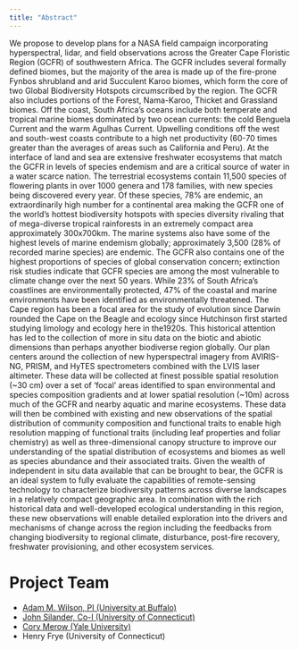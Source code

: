 ```yaml
---
title: "Abstract"
---
```


We propose to develop plans for a NASA field campaign incorporating hyperspectral, lidar, and field observations across the Greater Cape Floristic Region (GCFR) of southwestern Africa. The GCFR includes several formally defined biomes, but the majority of the area is made up of the fire-prone Fynbos shrubland and arid Succulent Karoo biomes, which form the core of two Global Biodiversity Hotspots circumscribed by the region. The GCFR also includes portions of the Forest, Nama-Karoo, Thicket and Grassland biomes. Off the coast, South Africa’s oceans include both temperate and tropical marine biomes dominated by two ocean currents: the cold Benguela Current and the warm Agulhas Current. Upwelling conditions off the west and south-west coasts contribute to a high net productivity (60-70 times greater than the averages of areas such as California and Peru). At the interface of land and sea are extensive freshwater ecosystems that match the GCFR in levels of species endemism and are a critical source of water in a water scarce nation. The terrestrial ecosystems contain 11,500 species of flowering plants in over 1000 genera and 178 families, with new species being discovered every year. Of these species, 78% are endemic, an extraordinarily high number for a continental area making the GCFR one of the world’s hottest biodiversity hotspots with species diversity rivaling that of mega-diverse tropical rainforests in an extremely compact area approximately 300x700km. The marine systems also have some of the highest levels of marine endemism globally; approximately 3,500 (28% of recorded marine species) are endemic. The GCFR also contains one of the highest proportions of species of global conservation concern; extinction risk studies indicate that GCFR species are among the most vulnerable to climate change over the next 50 years. While 23% of South Africa’s coastlines are environmentally protected, 47% of the coastal and marine environments have been identified as environmentally threatened. The Cape region has been a focal area for the study of evolution since Darwin rounded the Cape on the Beagle and ecology since Hutchinson first started studying limology and ecology here in the1920s. This historical attention has led to the collection of more in situ data on the biotic and abiotic dimensions than perhaps anyother biodiverse region globally. Our plan centers around the collection of new hyperspectral imagery from AVIRIS-NG, PRISM, and HyTES spectrometers combined with the LVIS laser altimeter. These data will be collected at finest possible spatial resolution (~30 cm) over a set of ‘focal’ areas identified to span environmental and species composition gradients and at lower spatial resolution (~10m) across much of the GCFR and nearby aquatic and marine ecosystems. These data will then be combined with existing and new observations of the spatial distribution of community composition and functional traits to enable high resolution mapping of functional traits (including leaf properties and foliar chemistry) as well as three-dimensional canopy structure to improve our understanding of the spatial distribution of ecosystems and biomes as well as species abundance and their associated traits. Given the wealth of independent in situ data available that can be brought to bear, the GCFR is an ideal system to fully evaluate the capabilities of remote-sensing technology to characterize biodiversity patterns across diverse landscapes in a relatively compact geographic area. In combination with the rich historical data and well-developed ecological understanding in this region, these new observations will enable detailed exploration into the drivers and mechanisms of change across the region including the feedbacks from changing biodiversity to regional climate, disturbance, post-fire recovery, freshwater provisioning, and other ecosystem services. 

# Project Team

* [Adam M. Wilson, PI (University at Buffalo)](http://adamwilson.us)
* [John Silander, Co-I (University of Connecticut)](http://hydrodictyon.eeb.uconn.edu/people/silander/)
* [Cory Merow (Yale University)](https://cmerow.github.io)
* Henry Frye (University of Connecticut)